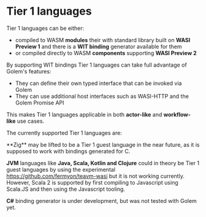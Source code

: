 
# Tier 1 languages

Tier 1 languages can be either:

- compiled to WASM **modules** their with standard library built on **WASI Preview 1** and there is a **WIT binding** generator available for them
- or compiled directly to WASM **components** supporting **WASI Preview 2**

By supporting WIT bindings Tier 1 languages can take full advantage of Golem's features:

- They can define their own typed interface that can be invoked via Golem
- They can use additional host interfaces such as WASI-HTTP and the Golem Promise API

This makes Tier 1 languages applicable in both **actor-like** and **workflow-like** use cases.

The currently supported Tier 1 languages are:

<Cards>
  <Card title="Rust" href="/docs/building-components/tier-1/rust" />
  <Card title="Go" href="/docs/building-components/tier-1/go" />
  <Card title="C" href="/docs/building-components/tier-1/c" />
  <Card title="Javascript" href="/docs/building-components/tier-1/javascript" />
  <Card title="Typescript" href="/docs/building-components/tier-1/typescript" />
  <Card title="Python" href="/docs/building-components/tier-1/python" />
  <Card title="Scala (through Scala.js)" href="/docs/building-components/tier-1/scala" />
</Cards>

<Callout>
 **Zig** may be lifted to be a Tier 1 guest language in the near future, as it is supposed to work with bindings generated for C.

**JVM** languages like **Java, Scala, Kotlin and Clojure** could in theory be Tier 1 guest languages by using the experimental https://github.com/fermyon/teavm-wasi but it is not working currently. However,
Scala 2 is supported by first compiling to Javascript using Scala.JS and then using the Javascript tooling.

**C#** binding generator is under development, but was not tested with Golem yet.

</Callout>
